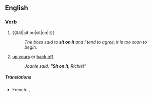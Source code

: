 ==English==

===Verb===
{{en-verb|head=[[sit on]] [[it]]|sits on it|sitting on it|sat on it}}

# {{&lit|sit on|sit|on|it}}
#: ''The boss said to '''sit on it''' and I tend to agree, it is too soon to begin.''
# {{context|idiomatic|lang=en}} [[up yours]] or [[back off]].
#: ''Joanie said, '''"Sit on it''', Richie!"''

=====Translations=====
{{trans-see|sit on}}

{{trans-top|up yours}}
* French: {{t-|fr|se le mettre bien profond}}, {{t-|fr|s'enfiler ça}}
{{trans-mid}}
{{trans-bottom}}